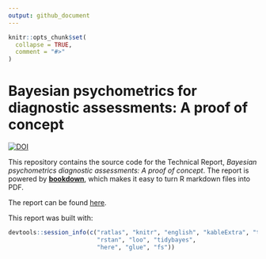 ```yaml
---
output: github_document
---
```


<!-- README.md is generated from README.Rmd. Please edit that file -->

```r
knitr::opts_chunk$set(
  collapse = TRUE,
  comment = "#>"
)
```

# Bayesian psychometrics for diagnostic assessments: A proof of concept

<!-- badges: start -->
[![DOI](https://img.shields.io/badge/DOI-10.35542%2Fosf.io%2Fjzqs8-brightgreen)](https://doi.org/10.35542/osf.io/jzqs8)
<!-- badges: end -->

This repository contains the source code for the Technical Report, *Bayesian psychometrics diagnostic assessments: A proof of concept*. The report is powered by [**bookdown**](https://bookdown.org), which makes it easy to turn R markdown files into PDF.

The report can be found [here](https://dynamiclearningmaps.org/sites/default/files/documents/publication/Bayes_Proof_Concept_2019.pdf).

This report was built with:

```r
devtools::session_info(c("ratlas", "knitr", "english", "kableExtra", "tidyverse",
                         "rstan", "loo", "tidybayes",
                         "here", "glue", "fs"))
```

